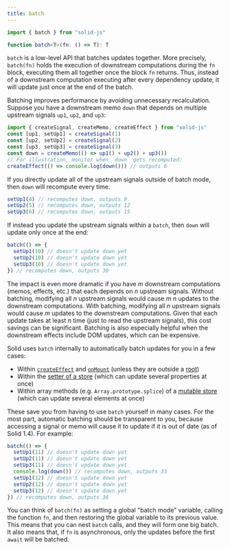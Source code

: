 ```yaml
---
title: batch
---
```


```ts
import { batch } from "solid-js"

function batch<T>(fn: () => T): T
```

`batch` is a low-level API that batches updates together.
More precisely, `batch(fn)` holds the execution of downstream computations during the `fn` block, executing them all together once the block `fn` returns.
Thus, instead of a downstream computation executing after every dependency update, it will update just once at the end of the batch.

Batching improves performance by avoiding unnecessary recalculation.
Suppose you have a downstream memo `down` that depends on multiple upstream signals `up1`, `up2`, and `up3`:

```ts
import { createSignal, createMemo, createEffect } from "solid-js"
const [up1, setUp1] = createSignal(1)
const [up2, setUp2] = createSignal(2)
const [up3, setUp3] = createSignal(3)
const down = createMemo(() => up1() + up2() + up3())
// For illustration, monitor when `down` gets recomputed:
createEffect(() => console.log(down())) // outputs 6
```

If you directly update all of the upstream signals outside of batch mode, then `down` will recompute every time.

```ts
setUp1(4) // recomputes down, outputs 9
setUp2(5) // recomputes down, outputs 12
setUp3(6) // recomputes down, outputs 15
```

If instead you update the upstream signals within a `batch`, then `down` will update only once at the end:

```ts
batch(() => {
  setUp1(10) // doesn't update down yet
  setUp2(10) // doesn't update down yet
  setUp3(10) // doesn't update down yet
}) // recomputes down, outputs 30
```

The impact is even more dramatic if you have *m* downstream computations (memos, effects, etc.) that each depends on *n* upstream signals.
Without batching, modifying all *n* upstream signals would cause *m n* updates to the downstream computations.
With batching, modifying all *n* upstream signals would cause *m* updates to the downstream computations.
Given that each update takes at least *n* time (just to read the upstream signals), this cost savings can be significant.
Batching is also especially helpful when the downstream effects include DOM updates, which can be expensive.

Solid uses `batch` internally to automatically batch updates for you in a few cases:

* Within [`createEffect`](/reference/basic-reactivity/create-effect) and [`onMount`](/reference/lifecycle/on-mount) (unless they are outside a [root](/reference/reactive-utilities/create-root))
* Within the [setter of a store](/reference/store-utilities/create-store#setter) (which can update several properties at once)
* Within array methods (e.g. `Array.prototype.splice`) of a [mutable store](/reference/store-utilities/create-mutable) (which can update several elements at once)

These save you from having to use `batch` yourself in many cases.
For the most part, automatic batching should be transparent to you, because accessing a signal or memo will cause it to update if it is out of date (as of Solid 1.4).
For example:

```ts
batch(() => {
  setUp1(11) // doesn't update down yet
  setUp2(11) // doesn't update down yet
  setUp3(11) // doesn't update down yet
  console.log(down()) // recomputes down, outputs 33
  setUp1(12) // doesn't update down yet
  setUp2(12) // doesn't update down yet
  setUp3(12) // doesn't update down yet
}) // recomputes down, outputs 36
```

You can think of `batch(fn)` as setting a global "batch mode" variable, calling the function `fn`, and then restoring the global variable to its previous value.
This means that you can nest `batch` calls, and they will form one big batch.
It also means that, if `fn` is asynchronous, only the updates before the first `await` will be batched.
